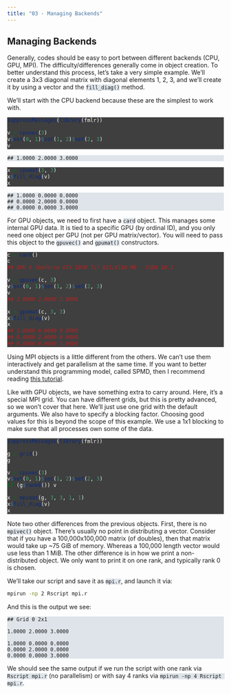 ```yaml
---
title: "03 - Managing Backends"
---
```


<style type="text/css">
pre.r {color: white; background-color: #3f3f3f;}

code, pre {background-color: #dee4ea;} /* output bg */
code a {color: #0071db;}
pre a {color: #5daffc;}

.fl      {color: #9090f9;}  /* literal */
.fu      {color: #FF9800;}  /* function */
.ch,.st  {color: #4dc100;}  /* string */
.kw      {color: #FFC107;}  /* keyword */
.co      {color: #9E9E9E;}  /* comment */

.message { color: #EEEEEE;   font-weight: bolder;}
.error   { color: #f44336;  font-weight: bolder;}
.warning { color: #9C27B0; font-weight: bolder;}
</style>

## Managing Backends

Generally, codes should be easy to port between different backends (CPU,
GPU, MPI). The difficulty/differences generally come in object creation.
To better understand this process, let’s take a very simple example.
We’ll create a 3x3 diagonal matrix with diagonal elements 1, 2, 3, and
we’ll create it by using a vector and the `fill_diag()` method.

We’ll start with the CPU backend because these are the simplest to work
with.

``` r
suppressMessages(library(fmlr))

v = cpuvec(3)
v$set(0, 1)$set(1, 2)$set(2, 3)
v
```

    ## 1.0000 2.0000 3.0000

``` r
x = cpumat(3, 3)
x$fill_diag(v)
x
```

    ## 1.0000 0.0000 0.0000 
    ## 0.0000 2.0000 0.0000 
    ## 0.0000 0.0000 3.0000

For GPU objects, we need to first have a `card` object. This manages
some internal GPU data. It is tied to a specific GPU (by ordinal ID),
and you only need one object per GPU (not per GPU matrix/vector). You
will need to pass this object to the `gpuvec()` and `gpumat()`
constructors.

``` r
c = card()
c
## GPU 0 (GeForce GTX 1070 Ti) 821/8116 MB - CUDA 10.1

v = gpuvec(c, 3)
v$set(0, 1)$set(1, 2)$set(2, 3)
v
## 1.0000 2.0000 3.0000 

x = gpumat(c, 3, 3)
x$fill_diag(v)
x
## 1.0000 0.0000 0.0000 
## 0.0000 2.0000 0.0000 
## 0.0000 0.0000 3.0000 
```

Using MPI objects is a little different from the others. We can’t use
them interactively and get parallelism at the same time. If you want to
better understand this programming model, called SPMD, then I recommend
reading [this
tutorial](https://github.com/RBigData/tutorials/blob/master/content/pbdR/mpi.md).

Like with GPU objects, we have something extra to carry around. Here,
it’s a special MPI grid. You can have different grids, but this is
pretty advanced, so we won’t cover that here. We’ll just use one grid
with the default arguments. We also have to specify a blocking factor.
Choosing good values for this is beyond the scope of this example. We
use a 1x1 blocking to make sure that all processes own some of the data.

``` r
suppressMessages(library(fmlr))

g = grid()
g

v = cpuvec(3)
v$set(0, 1)$set(1, 2)$set(2, 3)
if (g$rank0()) v

x = mpimat(g, 3, 3, 1, 1)
x$fill_diag(v)
x
```

Note two other differences from the previous objects. First, there is no
`mpivec()` object. There’s usually no point in distributing a vector.
Consider that if you have a 100,000x100,000 matrix (of doubles), then
that matrix would take up \~75 GiB of memory. Whereas a 100,000 length
vector would use less than 1 MiB. The other difference is in how we
print a non-distributed object. We only want to print it on one rank,
and typically rank 0 is chosen.

We’ll take our script and save it as `mpi.r`, and launch it via:

``` bash
mpirun -np 2 Rscript mpi.r
```

And this is the output we see:

    ## Grid 0 2x1
    
    1.0000 2.0000 3.0000 
    
    1.0000 0.0000 0.0000 
    0.0000 2.0000 0.0000 
    0.0000 0.0000 3.0000 

We should see the same output if we run the script with one rank via
`Rscript mpi.r` (no parallelism) or with say 4 ranks via `mpirun -np 4
Rscript mpi.r`.
